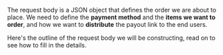 The request body is a JSON object that defines the order we are about to place. We need to define the **payment method** and the **items we want to order**, and how we want to **distribute** the payout link to the end users.

Here's the outline of the request body we will be constructing, read on to see how to fill in the details.
